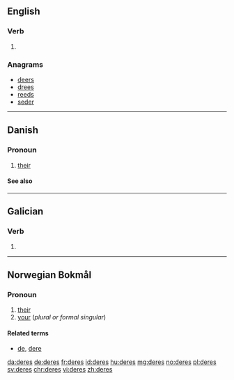 {{also|Deres}}
==English==

===Verb===
{{head|en|verb form}}

# {{en-third-person singular of|dere}}

===Anagrams===
* [[deers#English|deers]] 
* [[drees#English|drees]]
* [[reeds#English|reeds]]
* [[seder#English|seder]]

----

==Danish==

===Pronoun===
{{head|da|pronoun|nominative|de|objective|dem}}

# [[their]] {{gloss|3rd person plural, possessive}}

====See also====
{{Danish personal pronouns}}

----

==Galician==

===Verb===
{{gl-verb-form}}

# {{inflection of|dar||lang=gl|2|s|futr|subj}}

----
==Norwegian Bokmål==

===Pronoun===
{{head|nb|pronoun}}

# [[their]]
# [[your]] (''plural or formal singular'')

====Related terms====
* [[de]], [[dere]]

[[da:deres]]
[[de:deres]]
[[fr:deres]]
[[id:deres]]
[[hu:deres]]
[[mg:deres]]
[[no:deres]]
[[pl:deres]]
[[sv:deres]]
[[chr:deres]]
[[vi:deres]]
[[zh:deres]]